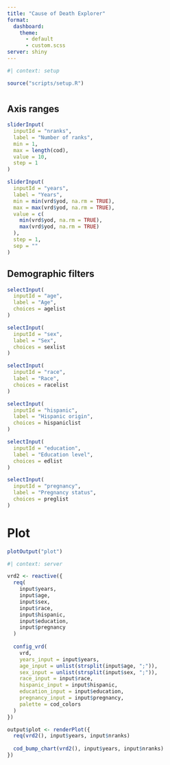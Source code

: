 ```yaml
---
title: "Cause of Death Explorer"
format:
  dashboard:
    theme:
      - default
      - custom.scss
server: shiny
---
```


```r
#| context: setup

source("scripts/setup.R")
```

# {.sidebar}

## Axis ranges

```r
sliderInput(
  inputId = "nranks",
  label = "Number of ranks",
  min = 1,
  max = length(cod),
  value = 10,
  step = 1
)

sliderInput(
  inputId = "years",
  label = "Years",
  min = min(vrd$yod, na.rm = TRUE),
  max = max(vrd$yod, na.rm = TRUE),
  value = c(
    min(vrd$yod, na.rm = TRUE),
    max(vrd$yod, na.rm = TRUE)
  ),
  step = 1,
  sep = ""
)
```

## Demographic filters

```r
selectInput(
  inputId = "age",
  label = "Age",
  choices = agelist
)

selectInput(
  inputId = "sex",
  label = "Sex",
  choices = sexlist
)

selectInput(
  inputId = "race",
  label = "Race",
  choices = racelist
)

selectInput(
  inputId = "hispanic",
  label = "Hispanic origin",
  choices = hispaniclist
)

selectInput(
  inputId = "education",
  label = "Education level",
  choices = edlist
)

selectInput(
  inputId = "pregnancy",
  label = "Pregnancy status",
  choices = preglist
)
```

# Plot

```r
plotOutput("plot")
```

```r
#| context: server

vrd2 <- reactive({
  req(
    input$years,
    input$age,
    input$sex,
    input$race,
    input$hispanic,
    input$education,
    input$pregnancy
  )
  
  config_vrd(
    vrd,
    years_input = input$years,
    age_input = unlist(strsplit(input$age, ";")),
    sex_input = unlist(strsplit(input$sex, ";")),
    race_input = input$race,
    hispanic_input = input$hispanic,
    education_input = input$education,
    pregnancy_input = input$pregnancy,
    palette = cod_colors
  )
})

output$plot <- renderPlot({
  req(vrd2(), input$years, input$nranks)
  
  cod_bump_chart(vrd2(), input$years, input$nranks)
})
```

